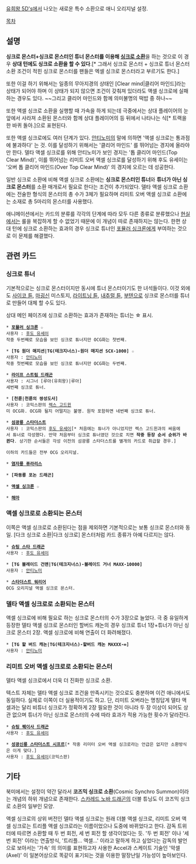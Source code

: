 [[유희왕 파이브디즈|유희왕 5D's]]에서 나오는 새로운 특수 소환으로 애니 오리지널 설정.

[[목차]]

== 설명 ==
'''싱크로 몬스터+싱크로 몬스터인 튜너 몬스터를 이용해 [[싱크로 소환]]'''을 하는 것으로 이 경우 '''상대 턴에도 싱크로 소환을 할 수 있다'''.[* 그래서 싱크로 몬스터 + 싱크로 튜너 몬스터 소환 조건이 적힌 싱크로 몬스터를 팬들은 엑셀 싱크로 몬스터라고 부르기도 한다.]

또한 이걸 하기 위해서는 일종의 무아지경의 상태인 [Clear mind|클리어 마인드]라는 상태가 되어야 하며 이 상태가 되지 않으면 조건이 갖춰져 있더라도 액셀 싱크로에 실패하는 경우도 있다. ~~그리고 클리어 마인드와 함께 의미불명의 떡밥 중 하나~~

또한 액셀 싱크로 소환을 실행할 때 가속을 하게 되는데 극중에서는 상대 플레이어의 눈 앞에서 사라져 소환된 몬스터와 함께 상대 플레이어의 등 뒤에서 나타나는 식[* 트랙을 한 바퀴 돌아.]으로 표현된다. 

또한 액셀 싱크로에도 여러 단계가 있다. [[안티노미]]의 말에 의하면 '액셀 싱크로는 통과점에 불과하다' 는 것. 이를 달성하기 위해서는 '클리어 마인드' 를 뛰어넘는 경지에 올라야만 한다. 델타 액셀 싱크로를 위해 안티노미가 보인 경지는 '톱 클리어 마인드(Top Clear Mind)', 이를 뛰어넘는 리미트 오버 액셀 싱크로를 달성하기 위해 후도 유세이는 '오버 톱 클리어 마인드(Over Top Clear Mind)' 의 경지에 오르는 데 성공한다.

일반 싱크로 소환에 비해 액셀 싱크로 소환에는 '''싱크로 몬스터인 튜너'''와 '''튜너가 아닌 싱크로 몬스터'''를 소환 매개로서 필요로 한다는 조건이 추가되었다. 델타 액셀 싱크로 소환에는 전술한 형식의 몬스터의 총 수가 3체가 필요하며 리미트 오버 액셀 싱크로 소환에는 소재로 총 5마리의 몬스터를 사용했다.

애니메이션에서는 카드의 분류를 각각의 단계에 따라 모두 다른 종류로 분류했으나 [[유희왕/OCG|현실]]에서는 룰을 복잡하게 할 수 없었기 때문에 이 개념이 따로 존재하지는 않는다. 한편 상대 턴에 싱크로 소환하는 효과의 경우 싱크로 튜너인 [[포뮬러 싱크론]]에게 부여하는 것으로 이 문제를 해결했다. 

== 관련 카드 ==

=== 싱크로 튜너 ===
기본적으로는 싱크로 몬스터이지만 동시에 튜너 몬스터이기도 한 녀석들이다. 이것 외에도 [[사이코 튠]], [[마굉신]] 미스토지, [[라이트닝 튠]], [[내추럴 튠]], [[부텐]]으로 싱크로 몬스터를 튜너로 만들어 대체 할 수도 있다.

상대 메인 페이즈에 싱크로 소환하는 효과가 존재하는 튜너는 ☆ 표시.

 * '''[[포뮬러 싱크론]] ☆'''
 사용자 : [[후도 유세이]]
 작중 두번째로 모습을 보인 싱크로 튜너지만 OCG화는 첫번째.

 * '''[TG 원더 매지션|TG(테크지너스)-원더 매지션 SCX-1000] ☆'''
 사용자 : [[안티노미]]
 작중 첫번째로 모습을 보인 싱크로 튜너지만 OCG화는 두번째.

 * '''[[라이프 스트림 드래곤]]'''
 사용자 : 시그너 [루아(유희왕)|루아]
 세번째 싱크로 튜너.

 * '''[천륜|천륜의 쌍성도사]'''
 사용자 : 코믹스판의 [[렉스 고드윈]]
 미 OCG화. OCG화 될지 어떨지는 불명. 원작 포함하면 네번째 싱크로 튜너.

 * '''[[섬광룡 스타더스트]]'''
 사용자 : 코믹스판의 [[후도 유세이]][* 처음에는 튜너가 아니었지만 렉스 고드윈과의 싸움에서 튜너로 각성했다. 만약 처음부터 싱크로 튜너였던 것으로 치면 '''작중 등장 순서 순위가 바뀐다'''. 상기한 순서들은 각성 이전의 섬광룡 스타더스트를 별개의 카드로 취급할 경우.]

 이하의 카드들은 전부 OCG 오리지널.

 * '''[[염자룡 퓨라리스]]'''

 * '''[파동룡 포논 드래곤]'''

 * '''[[액셀 싱크론]] ☆'''

 * '''[[타츠노코|해마]]'''

=== 액셀 싱크로로 소환되는 몬스터 ===
이쪽은 액셀 싱크로로 소환된다는 점을 제외하면 기본적으로는 보통 싱크로 몬스터와 동일. [다크 싱크로 소환|다크 싱크로] 몬스터처럼 카드 종류가 아예 다르지는 않다.

 * '''[[슈팅 스타 드래곤]]'''
 사용자 : [[후도 유세이]]

 * '''[TG 블레이드 건맨|TG(테크지너스)-블레이드 거너 MAXX-10000]'''
 사용자 : [[안티노미]]

 * '''[[스타더스트 워리어]]'''
 OCG 오리지널 액셀 싱크로 몬스터.

=== 델타 액셀 싱크로로 소환되는 몬스터 ===
액셀 싱크로에 비해 필요로 하는 싱크로 몬스터의 수가 3장으로 늘었다. 극 중 유일하게 등장한 델타 액셀 싱크로 몬스터인 할버드 캐논의 경우 싱크로 튜너 1장+튜너가 아닌 싱크로 몬스터 2장. 액셀 싱크로에 비해 연출이 더 화려해졌다.

 * '''[TG 할 버드 캐논|TG(테크지너스)-할버드 캐논 MAXXX-∞]'''
 사용자 : [[안티노미]]

=== 리미트 오버 액셀 싱크로로 소환되는 몬스터 ===
델타 액셀 싱크로에서 더욱 더 진화한 싱크로 소환. 

텍스트 자체는 델타 액셀 싱크로 조건을 만족시키는 것으로도 충분하며 이건 애니에서도 동일하다. 실제로 이쪽이 더 실용적이기도 하고. 단, 리미트 오버라는 명칭답게 델타 액셀과는 달리 비튜너 싱크로가 정확하게 2장 필요한 것이 아니라 두 장 이상이 되어도 상관 없으며 튜너가 아닌 싱크로 몬스터의 수에 따라 효과가 적용 가능한 횟수가 달라진다.

 * '''[[슈팅 퀘이사 드래곤]]'''
 사용자 : [[후도 유세이]]

 * '''[[성광신룡 스타더스트 시프르]]'''[* 작중 리미터 오버 액셀 싱크로라는 언급은 없지만 소환방식은 이게 맞다.]
 사용자 : [[후도 유세이]](코믹스판)

== 기타 ==
북미에서는 설정이 약간 달라서 '''코즈믹 싱크로 소환'''(Cosmic Synchro Summon)이라는 개념의 하위 개념으로 존재한다. [[스카레드 노바 드래곤]]의 더블 튜닝도 이 코즈믹 싱크로 소환의 일부인 모양.

액셀 싱크로의 상위 버전인 델타 액셀 싱크로는 원래 더블 액셀 싱크로, 리미트 오버 액셀 싱크로는 트리플 액셀 싱크로라는 이름이었으나 도중에 바뀌었다고 한다. 감독 트위터에 따르면 소환할 때 두 번 회전, 세 번 회전 할 생각이었다는 듯. '두 번 회전' 이나 '세 번 회전' 이라는 연출방식, '트리플... 액셀...' 이라고 말하게 하고 싶었다는 감독의 발언으로 보아서는 '가속' 의 의미를 표현하고자 사용한 Accel과 스케이트 기술인 '악셀(Axel)' 이 일본어상으로 똑같이 표기되는 것을 이용한 말장난일 가능성이 높아보인다.
